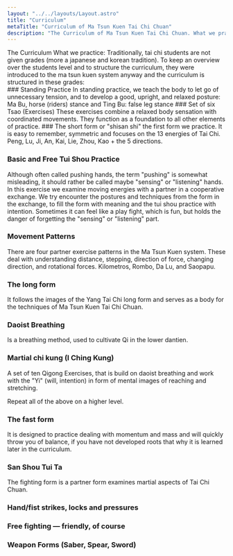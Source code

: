 ```yaml
---
layout: "../../layouts/Layout.astro"
title: "Curriculum"
metaTitle: "Curriculum of Ma Tsun Kuen Tai Chi Chuan"
description: "The Curriculum of Ma Tsun Kuen Tai Chi Chuan. What we practise and how we structure the learning process."
---
```





<div class=""> 
<CurvedHeadline tag="h1" type="smile" direction="R2L" offset="0" class="fill-lazuli">The Curriculum</CurvedHeadline>
<CurvedHeadline tag="h2" type="wave" direction="L2R" offset="2" class="fill-terracotta">What we practice:</CurvedHeadline>
Traditionally, tai chi students are not given grades (more a japanese and korean tradition). To keep an overview over the students level and to structure the curriculum, they were introduced to the ma tsun kuen system anyway and the curriculum is structured in these grades:
</div>
<div class="mt-8">

<Card title="5º Student - yellow" meta="min. 3 month of practice" color="yellow-300">
### Standing Practice
In standing practice, we teach the body to let go of unnecessary tension, and to develop a good, upright, and relaxed posture: Ma Bu, horse (riders) stance and Ting Bu: false leg stance
### Set of six Tsao (Exercises)
These exercises combine a relaxed body sensation with coordinated movements. They function as a foundation to all other elements of practice.
### The short form or "shisan shi"
the first form we practice. It is easy to remember, symmetric and focuses on the 13 energies of Tai Chi. Peng, Lu, Ji, An, Kai, Lie, Zhou, Kao + the 5 directions.
</Card>

<Card title="4º Student - orange" meta="min. 9 month of practice" color="amber-400">

### Basic and Free Tui Shou Practice

Although often called pushing hands, the term "pushing" is somewhat misleading, it should rather be called maybe "sensing" or "listening" hands.
In this exercise we examine moving energies with a partner in a cooperative exchange. We try encounter the postures and techniques from the form in the exchange, to fill the form with meaning and the tui shou practice with intention.
Sometimes it can feel like a play fight, which is fun, but holds the danger of forgetting the "sensing" or "listening" part.

</Card>

<Card title="3º Student - green" meta="min. 18 month of practice" color="green-500">

### Movement Patterns
There are four partner exercise patterns in the Ma Tsun Kuen system. These deal with understanding distance, stepping, direction of force, changing direction, and rotational forces.
Kilometros, Rombo, Da Lu, and Saopapu.
</Card>

<Card title=" 2º Student - blue" meta="min. 3 years of practice" color="blue-500">

### The long form
It follows the images of the Yang Tai Chi long form and serves as a body for the techniques of Ma Tsun Kuen Tai Chi Chuan.

</Card>

<Card title="1º Student - brown" meta="min. 5 years of practice" color="amber-900 inverted-header">

### Daoist Breathing
Is a breathing method, used to cultivate Qi in the lower dantien.

### Martial chi kung (I Ching Kung)
A set of ten Qigong Exercises, that is build on daoist breathing and work with the "Yi" (will, intention) in form of mental images of reaching and stretching.

</Card>

<Card title="1st Tuan  -  black" meta="min. 7 years of practice" color="stone-800 inverted-header">

Repeat all of the above on a higher level.

</Card>

<Card title="2nd Tuan  -  black" meta="when master decides" color="stone-800 inverted-header">

### The fast form
It is designed to practice dealing with momentum and mass and will quickly throw you of balance, if you have not developed roots that why it is learned later in the curriculum.

</Card>

<Card title="3rd Tuan  -  black" meta="when master decides" color="stone-800 inverted-header">

### San Shou Tui Ta
The fighting form is a partner form examines martial aspects of Tai Chi Chuan.
</Card>

<Card title="4rd Tuan  -  black" meta="when master decides" color="stone-800 inverted-header">

### Hand/fist strikes, locks and pressures
### Free fighting — friendly, of course

</Card>

<Card title="5rd Tuan  -  black" meta="when master decides" color="stone-800 inverted-header">

### Weapon Forms (Saber, Spear, Sword)

</Card>

</div>